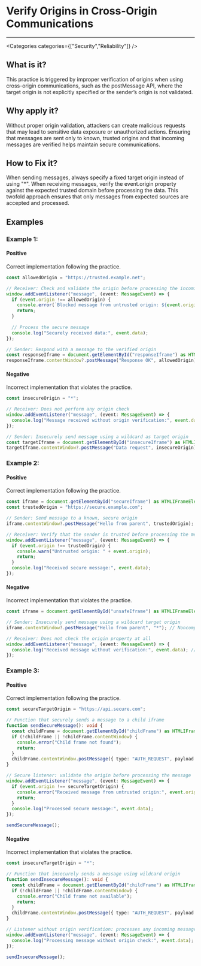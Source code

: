 

# Verify Origins in Cross-Origin Communications

<Severity severity={SeverityLevels.CRITICAL} />

---

<Categories categories={["Security","Reliability"]} />

## What is it?
This practice is triggered by improper verification of origins when using cross-origin communications, such as the postMessage API, where the target origin is not explicitly specified or the sender’s origin is not validated.

## Why apply it?
Without proper origin validation, attackers can create malicious requests that may lead to sensitive data exposure or unauthorized actions. Ensuring that messages are sent only to known, trusted origins and that incoming messages are verified helps maintain secure communications.

## How to Fix it?
When sending messages, always specify a fixed target origin instead of using "*". When receiving messages, verify the event.origin property against the expected trusted domain before processing the data. This twofold approach ensures that only messages from expected sources are accepted and processed.

## Examples

### Example 1:

<!-- #example -->

#### Positive

<!-- #example_positive_description -->
Correct implementation following the practice.

<!-- #example_positive_code -->
```ts
const allowedOrigin = "https://trusted.example.net";

// Receiver: Check and validate the origin before processing the incoming message
window.addEventListener("message", (event: MessageEvent) => {
  if (event.origin !== allowedOrigin) {
    console.error(`Blocked message from untrusted origin: ${event.origin}`);
    return;
  }
  
  // Process the secure message
  console.log("Securely received data:", event.data);
});

// Sender: Respond with a message to the verified origin
const responseIframe = document.getElementById("responseIframe") as HTMLIFrameElement;
responseIframe.contentWindow?.postMessage("Response OK", allowedOrigin);
```

#### Negative

<!-- #example_negative_description -->
Incorrect implementation that violates the practice.

<!-- #example_negative_code -->
```ts
const insecureOrigin = "*";

// Receiver: Does not perform any origin check
window.addEventListener("message", (event: MessageEvent) => {
  console.log("Message received without origin verification:", event.data); // Noncompliant
});

// Sender: Insecurely send message using a wildcard as target origin
const targetIframe = document.getElementById("insecureIframe") as HTMLIFrameElement;
targetIframe.contentWindow?.postMessage("Data request", insecureOrigin); // Noncompliant
```

### Example 2:

<!-- #example -->

#### Positive

<!-- #example_positive_description -->
Correct implementation following the practice.

<!-- #example_positive_code -->
```ts
const iframe = document.getElementById("secureIframe") as HTMLIFrameElement;
const trustedOrigin = "https://secure.example.com";

// Sender: Send message to a known, secure origin
iframe.contentWindow?.postMessage("Hello from parent", trustedOrigin);

// Receiver: Verify that the sender is trusted before processing the message
window.addEventListener("message", (event: MessageEvent) => {
  if (event.origin !== trustedOrigin) {
    console.warn("Untrusted origin: " + event.origin);
    return;
  }
  console.log("Received secure message:", event.data);
});
```

#### Negative

<!-- #example_negative_description -->
Incorrect implementation that violates the practice.

<!-- #example_negative_code -->
```ts
const iframe = document.getElementById("unsafeIframe") as HTMLIFrameElement;

// Sender: Insecurely send message using a wildcard target origin
iframe.contentWindow?.postMessage("Hello from parent", "*"); // Noncompliant

// Receiver: Does not check the origin property at all
window.addEventListener("message", (event: MessageEvent) => {
  console.log("Received message without verification:", event.data); // Noncompliant
});
```

### Example 3:

<!-- #example -->

#### Positive

<!-- #example_positive_description -->
Correct implementation following the practice.

<!-- #example_positive_code -->
```ts
const secureTargetOrigin = "https://api.secure.com";

// Function that securely sends a message to a child iframe
function sendSecureMessage(): void {
  const childFrame = document.getElementById("childFrame") as HTMLIFrameElement;
  if (!childFrame || !childFrame.contentWindow) {
    console.error("Child frame not found");
    return;
  }
  childFrame.contentWindow.postMessage({ type: "AUTH_REQUEST", payload: "Details here" }, secureTargetOrigin);
}

// Secure listener: validate the origin before processing the message
window.addEventListener("message", (event: MessageEvent) => {
  if (event.origin !== secureTargetOrigin) {
    console.error("Received message from untrusted origin:", event.origin);
    return;
  }
  console.log("Processed secure message:", event.data);
});

sendSecureMessage();
```

#### Negative

<!-- #example_negative_description -->
Incorrect implementation that violates the practice.

<!-- #example_negative_code -->
```ts
const insecureTargetOrigin = "*";

// Function that insecurely sends a message using wildcard origin
function sendInsecureMessage(): void {
  const childFrame = document.getElementById("childFrame") as HTMLIFrameElement;
  if (!childFrame || !childFrame.contentWindow) {
    console.error("Child frame not available");
    return;
  }
  childFrame.contentWindow.postMessage({ type: "AUTH_REQUEST", payload: "Sensitive data" }, insecureTargetOrigin); // Noncompliant
}

// Listener without origin verification: processes any incoming message
window.addEventListener("message", (event: MessageEvent) => {
  console.log("Processing message without origin check:", event.data); // Noncompliant
});

sendInsecureMessage();
```